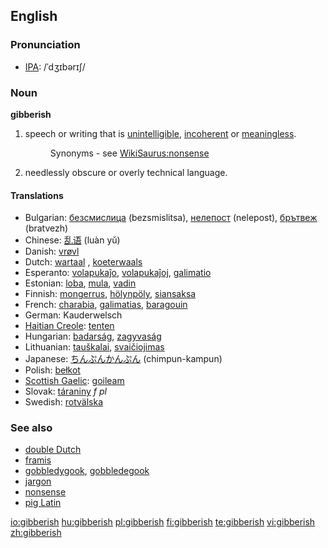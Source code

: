 ==English==

===Pronunciation===
*[[IPA]]: /ˈdʒɪbərɪʃ/

===Noun===
'''gibberish'''

# speech or writing that is [[unintelligible]], [[incoherent]] or [[meaningless]].
#:Synonyms - see [[WikiSaurus:nonsense]]
# needlessly obscure or overly technical language.

====Translations====
*Bulgarian: [[безсмислица]] (bezsmislitsa), [[нелепост]] (nelepost), [[брътвеж]] (bratvezh)
*Chinese: [[乱语]] (luàn yǔ)
*Danish: [[vrøvl]]
*Dutch: [[wartaal]] {{f}}, [[koeterwaals]] {{n}}
*Esperanto: [[volapukaĵo]], [[volapukaĵoj]], [[galimatio]]
*Estonian: [[loba]], [[mula]], [[vadin]]
*Finnish: [[mongerrus]], [[hölynpöly]], [[siansaksa]]
*French: [[charabia]], [[galimatias]], [[baragouin]]
*German: Kauderwelsch {{n}}
*[[Haitian Creole]]: [[tenten]]
*Hungarian: [[badarság]], [[zagyvaság]]
*Lithuanian: [[tauškalai]], [[svaičiojimas]]
*Japanese: [[ちんぷんかんぷん]] (chimpun-kampun)
*Polish: [[bełkot]]
*[[Scottish Gaelic]]: [[goileam]] {{m}}
*Slovak: [[táraniny]] ''f pl''
*Swedish: [[rotvälska]]

===See also===
*[[double Dutch]]
*[[Framis|framis]]
*[[gobbledygook]], [[gobbledegook]]
*[[jargon]]
*[[nonsense]]
*[[pig Latin]]

[[io:gibberish]]
[[hu:gibberish]]
[[pl:gibberish]]
[[fi:gibberish]]
[[te:gibberish]]
[[vi:gibberish]]
[[zh:gibberish]]